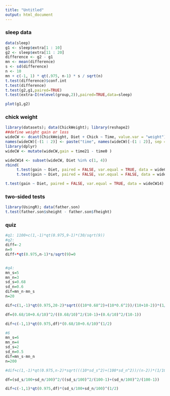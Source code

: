 ```yaml
---
title: "Untitled"
output: html_document
---
```


### sleep data

```r
data(sleep)
g1 <- sleep$extra[1 : 10]
g2 <- sleep$extra[11 : 20]
difference <- g2 - g1
mn <- mean(difference)
s <- sd(difference)
n <- 10
mn + c(-1, 1) * qt(.975, n-1) * s / sqrt(n)
t.test(difference)$conf.int
t.test(difference)
t.test(g2,g1,paired=TRUE)
t.test(extra~I(relevel(group,2)),paired=TRUE,data=sleep)

plot(g1,g2)

```

### chick weight
```r
library(datasets); data(ChickWeight); library(reshape2)
##define weight gain or loss
wideCW <- dcast(ChickWeight, Diet + Chick ~ Time, value.var = "weight")
names(wideCW)[-(1 : 2)] <- paste("time", names(wideCW)[-(1 : 2)], sep = "")
library(dplyr)
wideCW <- mutate(wideCW,gain = time21 - time0 )

wideCW14 <- subset(wideCW, Diet %in% c(1, 4))
rbind(
     t.test(gain ~ Diet, paired = FALSE, var.equal = TRUE, data = wideCW14)$conf,
     t.test(gain ~ Diet, paired = FALSE, var.equal = FALSE, data = wideCW14)$conf)

t.test(gain ~ Diet, paired = FALSE, var.equal = TRUE, data = wideCW14)
```

### two-sided tests
```r
library(UsingR); data(father.son)
t.test(father.son$sheight - father.son$fheight)

```

### quiz
```r
#q1: 1100+c(1,-1)*qt(0.975,9-1)*(30/sqrt(9))
#q2: 
diff=-2
n=9
diff+*qt(0.975,n-1)*s/sqrt(9)=0


#q4: 
mn_s=5
mn_n=3
sd_s=0.68
sd_n=0.6
dif=mn_n-mn_s
n=20

dif+c(1,-1)*qt(0.975,20-2)*sqrt(((10*0.68^2)+(10*0.6^2))/(10+10-2))*(1/10+1/10)^(1/2)

df=(0.68/10+0.6/10)^2/((0.68/10)^2/(10-1)+(0.6/10)^2/(10-1))

dif+c(-1,1)*qt(0.975,df)*(0.68/10+0.6/10)^(1/2)

#6
mn_s=6
mn_n=4
sd_s=2
sd_n=0.5
dif=mn_s-mn_n
n=200

#dif+c(1,-1)*qt(0.975,n-2)*sqrt(((10*sd_s^2)+(100*sd_n^2))/(n-2))*(1/100+1/100)^(1/2)

df=(sd_s/100+sd_n/100)^2/((sd_s/100)^2/(100-1)+(sd_n/100)^2/(100-1))

dif+c(-1,1)*qt(0.975,df)*(sd_s/100+sd_n/100)^(1/2)


```

